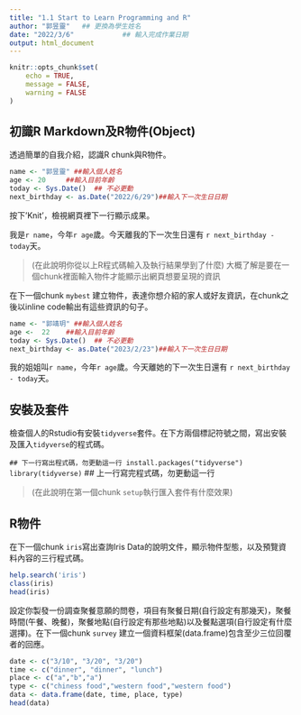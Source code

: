 ```yaml
---
title: "1.1 Start to Learn Programming and R"
author: "郭昱靈"   ## 更換為學生姓名
date: "2022/3/6"            ## 輸入完成作業日期
output: html_document
---
```


```r
knitr::opts_chunk$set(
	echo = TRUE,
	message = FALSE,
	warning = FALSE
)
```

## 初識R Markdown及R物件(Object)

透過簡單的自我介紹，認識R chunk與R物件。

```r
name <- "郭昱靈" ##輸入個人姓名
age <- 20     ##輸入目前年齡
today <- Sys.Date()  ## 不必更動
next_birthday <- as.Date("2022/6/29")##輸入下一次生日日期
```

按下'Knit'，檢視網頁裡下一行顯示成果。

我是`r name`，今年`r age`歲。今天離我的下一次生日還有 `r next_birthday - today`天。

> (在此說明你從以上R程式碼輸入及執行結果學到了什麼)
大概了解是要在一個chunk裡面輸入物件才能顯示出網頁想要呈現的資訊


在下一個chunk `mybest` 建立物件，表達你想介紹的家人或好友資訊，在chunk之後以inline code輸出有這些資訊的句子。

```r
name <- "郭靖玥" ##輸入個人姓名
age <-  22    ##輸入目前年齡
today <- Sys.Date()  ## 不必更動
next_birthday <- as.Date("2023/2/23")##輸入下一次生日日期
```

我的姐姐叫`r name`，今年`r age`歲。今天離她的下一次生日還有 `r next_birthday - today`天。

## 安裝及套件

檢查個人的Rstudio有安裝`tidyverse`套件。在下方兩個標記符號之間，寫出安裝及匯入`tidyverse`的程式碼。


``` ## 下一行寫出程式碼，勿更動這一行
install.packages("tidyverse")
library(tidyverse)
``` ## 上一行寫完程式碼，勿更動這一行


> (在此說明在第一個chunk `setup`執行匯入套件有什麼效果)


## R物件

在下一個chunk `iris`寫出查詢Iris Data的說明文件，顯示物件型態，以及預覽資料內容的三行程式碼。

```r
help.search('iris')
class(iris)
head(iris)
```

設定你製發一份調查聚餐意願的問卷，項目有聚餐日期(自行設定有那幾天)，聚餐時間(午餐、晚餐)，聚餐地點(自行設定有那些地點)以及餐點選項(自行設定有什麼選擇)。在下一個chunk `survey` 建立一個資料框架(data.frame)包含至少三位回覆者的回應。

```r
date <- c("3/10", "3/20", "3/20")
time <- c("dinner", "dinner", "lunch")
place <- c("a","b","a")
type <- c("chiness food","western food","western food")
data <- data.frame(date, time, place, type)
head(data)
```


